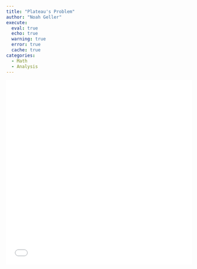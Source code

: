 ```yaml
---
title: "Plateau's Problem"
author: "Noah Geller"
execute:
  eval: true
  echo: true
  warning: true
  error: true 
  cache: true 
categories: 
  - Math
  - Analysis
---
```


![](../mysite-assets/plat.pdf){width=100% height=500}

